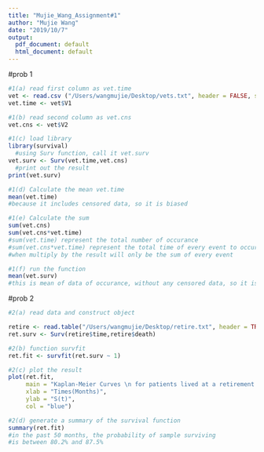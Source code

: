 ```yaml
---
title: "Mujie_Wang_Assignment#1"
author: "Mujie Wang"
date: "2019/10/7"
output:
  pdf_document: default
  html_document: default
---
```



#prob 1
```r
#1(a) read first column as vet.time
vet <- read.csv ("/Users/wangmujie/Desktop/vets.txt", header = FALSE, sep = "")
vet.time <- vet$V1

#1(b) read second column as vet.cns
vet.cns <- vet$V2

#1(c) load library
library(survival)
  #using Surv function, call it vet.surv
vet.surv <- Surv(vet.time,vet.cns)
  #print out the result
print(vet.surv)

#1(d) Calculate the mean vet.time
mean(vet.time)
#because it includes censored data, so it is biased

#1(e) Calculate the sum
sum(vet.cns)
sum(vet.cns*vet.time)
#sum(vet.time) represent the total number of occurance
#sum(vet.cns*vet.time) represent the total time of every event to occur
#when multiply by the result will only be the sum of every event

#1(f) run the function
mean(vet.surv)
#this is mean of data of occurance, without any censored data, so it is unbiased
```

#prob 2
```r
#2(a) read data and construct object

retire <- read.table("/Users/wangmujie/Desktop/retire.txt", header = TRUE, skip = 2)
ret.surv <- Surv(retire$time,retire$death)

#2(b) function survfit
ret.fit <- survfit(ret.surv ~ 1)

#2(c) plot the result
plot(ret.fit,
     main = "Kaplan-Meier Curves \n for patients lived at a retirement home",
     xlab = "Times(Months)",
     ylab = "S(t)",
     col = "blue")

#2(d) generate a summary of the survival function
summary(ret.fit)
#in the past 50 months, the probability of sample surviving
#is between 80.2% and 87.5%
```

